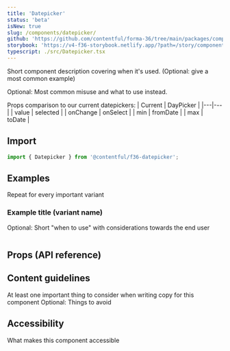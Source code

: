```yaml
---
title: 'Datepicker'
status: 'beta'
isNew: true
slug: /components/datepicker/
github: 'https://github.com/contentful/forma-36/tree/main/packages/components/datepicker'
storybook: 'https://v4-f36-storybook.netlify.app/?path=/story/components-datepicker'
typescript: ./src/Datepicker.tsx
---
```


Short component description covering when it's used.
(Optional: give a most common example)

Optional: Most common misuse and what to use instead.

Props comparison to our current datepickers:
| Current | DayPicker |
|---|---|
| value | selected |
| onChange | onSelect |
| min | fromDate |
| max | toDate |

## Import

```jsx static=true
import { Datepicker } from '@contentful/f36-datepicker';
```

## Examples

Repeat for every important variant

### Example title (variant name)

Optional: Short "when to use" with considerations towards the end user

```jsx file=./examples/DatepickerExample.tsx

```

## Props (API reference)

<PropsTable of="Datepicker" />

## Content guidelines

At least one important thing to consider when writing copy for this component
Optional: Things to avoid

## Accessibility

What makes this component accessible
